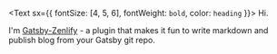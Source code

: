 <Text sx={{ fontSize: [4, 5, 6], fontWeight: `bold`, color: `heading` }}>
  Hi.
</Text>

I'm [Gatsby-Zenlify]() - a plugin that makes it fun to write markdown and publish blog from your Gatsby git repo.  
